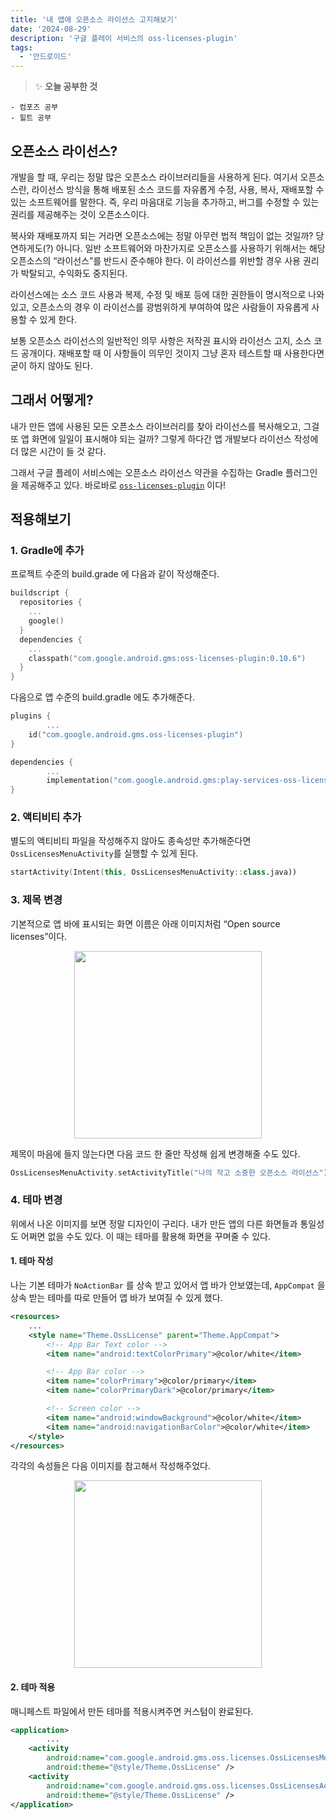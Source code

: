 ```yaml
---
title: '내 앱에 오픈소스 라이선스 고지해보기'
date: '2024-08-29'
description: '구글 플레이 서비스의 oss-licenses-plugin'
tags:
  - '안드로이드'
---
```


> ✨ **오늘 공부한 것**
>
```
- 컴포즈 공부
- 힐트 공부
```
>

## 오픈소스 라이선스?

개발을 할 때, 우리는 정말 많은 오픈소스 라이브러리들을 사용하게 된다. 여기서 오픈소스란, 라이선스 방식을 통해 배포된 소스 코드를 자유롭게 수정, 사용, 복사, 재배포할 수 있는 소프트웨어를 말한다. 즉, 우리 마음대로 기능을 추가하고, 버그를 수정할 수 있는 권리를 제공해주는 것이 오픈소스이다. 

복사와 재배포까지 되는 거라면 오픈소스에는 정말 아무런 법적 책임이 없는 것일까? 당연하게도(?) 아니다. 일반 소프트웨어와 마찬가지로 오픈소스를 사용하기 위해서는 해당 오픈소스의 “라이선스”를 반드시 준수해야 한다. 이 라이선스를 위반할 경우 사용 권리가 박탈되고, 수익화도 중지된다. 

라이선스에는 소스 코드 사용과 복제, 수정 및 배포 등에 대한 권한들이 명시적으로 나와있고, 오픈소스의 경우 이 라이선스를 광범위하게 부여하여 많은 사람들이 자유롭게 사용할 수 있게 한다. 

보통 오픈소스 라이선스의 일반적인 의무 사항은 저작권 표시와 라이선스 고지, 소스 코드 공개이다. 재배포할 때 이 사항들이 의무인 것이지 그냥 혼자 테스트할 때 사용한다면 굳이 하지 않아도 된다.

## 그래서 어떻게?

내가 만든 앱에 사용된 모든 오픈소스 라이브러리를 찾아 라이선스를 복사해오고, 그걸 또 앱 화면에 일일이 표시해야 되는 걸까? 그렇게 하다간 앱 개발보다 라이선스 작성에 더 많은 시간이 들 것 같다.

그래서 구글 플레이 서비스에는 오픈소스 라이선스 약관을 수집하는 Gradle 플러그인을 제공해주고 있다. 바로바로 [`oss-licenses-plugin`](https://developers.google.com/android/guides/opensource?hl=ko) 이다!

## 적용해보기

### 1. Gradle에 추가

프로젝트 수준의 build.grade 에 다음과 같이 작성해준다.

```kotlin
buildscript {
  repositories {
    ...
    google()
  }
  dependencies {
    ...
    classpath("com.google.android.gms:oss-licenses-plugin:0.10.6")
  }
}
```

다음으로 앱 수준의 build.gradle 에도 추가해준다.

```kotlin
plugins {
		...
    id("com.google.android.gms.oss-licenses-plugin")
}

dependencies {
		...
		implementation("com.google.android.gms:play-services-oss-licenses:17.1.0")
}
```

### 2. 액티비티 추가

별도의 액티비티 파일을 작성해주지 않아도 종속성만 추가해준다면 `OssLicensesMenuActivity`를 실행할 수 있게 된다. 

```kotlin
startActivity(Intent(this, OssLicensesMenuActivity::class.java))
```

### 3. 제목 변경

기본적으로 앱 바에 표시되는 화면 이름은 아래 이미지처럼 “Open source licenses”이다. 

<p align="center">
<img src="https://developers.google.com/static/android/guides/images/oss-licenses.svg?hl=ko" width="300" />
</p>
  
제목이 마음에 들지 않는다면 다음 코드 한 줄만 작성해 쉽게 변경해줄 수도 있다. 

```kotlin
OssLicensesMenuActivity.setActivityTitle("나의 작고 소중한 오픈소스 라이선스")
```

### 4. 테마 변경

위에서 나온 이미지를 보면 정말 디자인이 구리다. 내가 만든 앱의 다른 화면들과 통일성도 어쩌면 없을 수도 있다. 이 때는 테마를 활용해 화면을 꾸며줄 수 있다. 

#### 1. 테마 작성

나는 기본 테마가 `NoActionBar` 를 상속 받고 있어서 앱 바가 안보였는데, `AppCompat` 을 상속 받는 테마를 따로 만들어 앱 바가 보여질 수 있게 했다. 

```xml
<resources>
    ...
    <style name="Theme.OssLicense" parent="Theme.AppCompat">
        <!-- App Bar Text color -->
        <item name="android:textColorPrimary">@color/white</item>

        <!-- App Bar color -->
        <item name="colorPrimary">@color/primary</item>
        <item name="colorPrimaryDark">@color/primary</item>

        <!-- Screen color -->
        <item name="android:windowBackground">@color/white</item>
        <item name="android:navigationBarColor">@color/white</item>
    </style>
</resources>
```

각각의 속성들은 다음 이미지를 참고해서 작성해주었다. 

<center>
<img src="/posts/etc/today-i-learned/2024-08-29.svg" width="300" />
</center>

#### 2. 테마 적용

매니페스트 파일에서 만든 테마를 적용시켜주면 커스텀이 완료된다.

```xml
<application>
		...
    <activity
        android:name="com.google.android.gms.oss.licenses.OssLicensesMenuActivity"
        android:theme="@style/Theme.OssLicense" />
    <activity
        android:name="com.google.android.gms.oss.licenses.OssLicensesActivity"
        android:theme="@style/Theme.OssLicense" />
</application>
```


